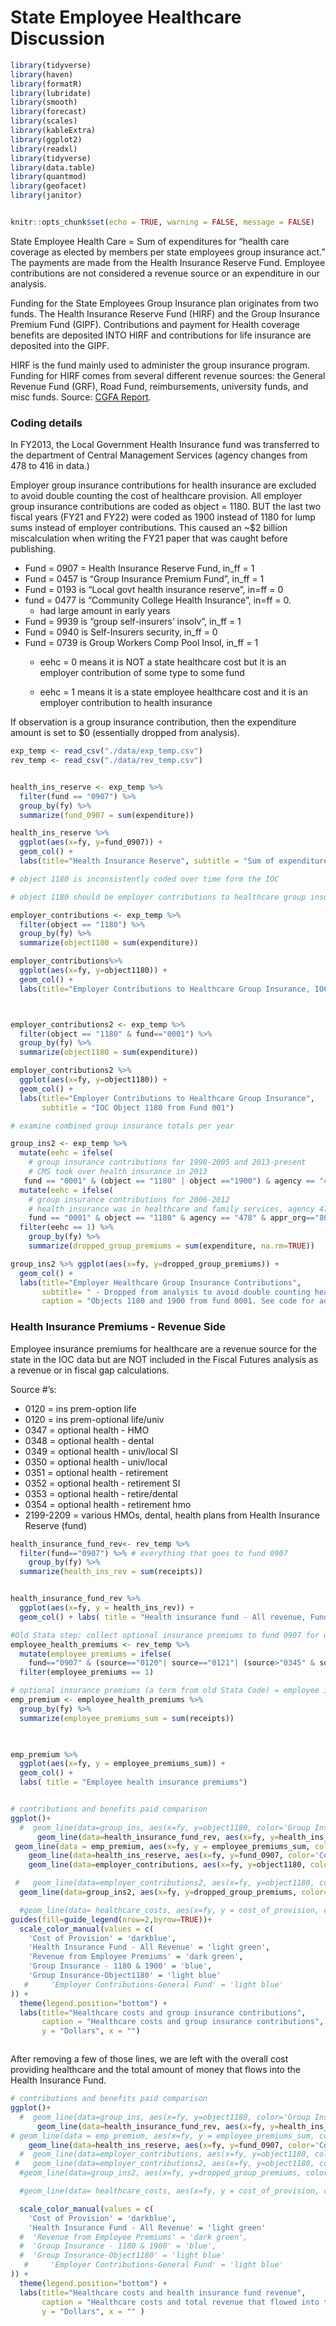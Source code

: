 # State Employee Healthcare Discussion

```r

library(tidyverse)
library(haven)
library(formatR)
library(lubridate)
library(smooth)
library(forecast)
library(scales)
library(kableExtra)
library(ggplot2)
library(readxl)
library(tidyverse)
library(data.table)
library(quantmod)
library(geofacet)
library(janitor)


knitr::opts_chunk$set(echo = TRUE, warning = FALSE, message = FALSE)

```

State Employee Health Care = Sum of expenditures for "health care coverage as elected by members per state employees group insurance act." The payments are made from the Health Insurance Reserve Fund. Employee contributions are not considered a revenue source or an expenditure in our analysis.

Funding for the State Employees Group Insurance plan originates from two funds. The Health Insurance Reserve Fund (HIRF) and the Group Insurance Premium Fund (GIPF). Contributions and payment for Health coverage benefits are deposited INTO HIRF and contributions for life insurance are deposited into the GIPF.

HIRF is the fund mainly used to administer the group insurance program. Funding for HIRF comes from several different revenue sources: the General Revenue Fund (GRF), Road Fund, reimbursements, university funds, and misc funds. Source: [CGFA Report](https://cgfa.ilga.gov/Upload/fy2011stateemployees'groupinsurance.pdf).

### **Coding details**

In FY2013, the Local Government Health Insurance fund was transferred to the department of Central Management Services (agency changes from 478 to 416 in data.)

Employer group insurance contributions for health insurance are excluded to avoid double counting the cost of healthcare provision. All employer group insurance contributions are coded as object = 1180. BUT the last two fiscal years (FY21 and FY22) were coded as 1900 instead of 1180 for lump sums instead of employer contributions. This caused an \~\$2 billion miscalculation when writing the FY21 paper that was caught before publishing.

-   Fund = 0907 = Health Insurance Reserve Fund, in_ff = 1
-   Fund = 0457 is "Group Insurance Premium Fund", in_ff = 1
-   Fund = 0193 is "Local govt health insurance reserve", in=ff = 0
-   fund = 0477 is "Community College Health Insurance", in=ff = 0.
    -   had large amount in early years
-   Fund = 9939 is "group self-insurers' insolv", in_ff = 1
-   Fund = 0940 is Self-Insurers security, in_ff = 0
-   Fund = 0739 is Group Workers Comp Pool Insol, in_ff = 1
    -   eehc = 0 means it is NOT a state healthcare cost but it is an employer contribution of some type to some fund

    -   eehc = 1 means it is a state employee healthcare cost and it is an employer contribution to health insurance

If observation is a group insurance contribution, then the expenditure amount is set to \$0 (essentially dropped from analysis).

```r
exp_temp <- read_csv("./data/exp_temp.csv")
rev_temp <- read_csv("./data/rev_temp.csv")


health_ins_reserve <- exp_temp %>% 
  filter(fund == "0907") %>%  
  group_by(fy) %>% 
  summarize(fund_0907 = sum(expenditure)) 

health_ins_reserve %>% 
  ggplot(aes(x=fy, y=fund_0907)) + 
  geom_col() + 
  labs(title="Health Insurance Reserve", subtitle = "Sum of expenditures from fund 907")

# object 1180 is inconsistently coded over time form the IOC 

# object 1180 should be employer contributions to healthcare group insurance

employer_contributions <- exp_temp %>% 
  filter(object == "1180") %>% 
  group_by(fy) %>% 
  summarize(object1180 = sum(expenditure)) 

employer_contributions%>% 
  ggplot(aes(x=fy, y=object1180)) + 
  geom_col() + 
  labs(title="Employer Contributions to Healthcare Group Insurance, IOC Object 1180")



employer_contributions2 <- exp_temp %>% 
  filter(object == "1180" & fund=="0001") %>% 
  group_by(fy) %>% 
  summarize(object1180 = sum(expenditure)) 

employer_contributions2 %>% 
  ggplot(aes(x=fy, y=object1180)) + 
  geom_col() + 
  labs(title="Employer Contributions to Healthcare Group Insurance", 
       subtitle = "IOC Object 1180 from Fund 001")

# examine combined group insurance totals per year

group_ins2 <- exp_temp %>% 
  mutate(eehc = ifelse(
    # group insurance contributions for 1998-2005 and 2013-present
    # CMS took over health insurance in 2013
   fund == "0001" & (object == "1180" | object =="1900") & agency == "416" & appr_org=="20", 1, 0) )%>% 
  mutate(eehc = ifelse(
    # group insurance contributions for 2006-2012
    # health insurance was in healthcare and family services, agency 478 for a few years
    fund == "0001" & object == "1180" & agency == "478" & appr_org=="80", 1, eehc) )%>%
  filter(eehc == 1) %>% 
    group_by(fy) %>% 
    summarize(dropped_group_premiums = sum(expenditure, na.rm=TRUE))

group_ins2 %>% ggplot(aes(x=fy, y=dropped_group_premiums)) + 
  geom_col() + 
  labs(title="Employer Healthcare Group Insurance Contributions", 
       subtitle= " - Dropped from analysis to avoid double counting healthcare expenditures", 
       caption = "Objects 1180 and 1900 from fund 0001. See code for additional coding details.")
```

### Health Insurance Premiums - Revenue Side

Employee insurance premiums for healthcare are a revenue source for the state in the IOC data but are NOT included in the Fiscal Futures analysis as a revenue or in fiscal gap calculations.

Source \#'s:

-   0120 = ins prem-option life
-   0120 = ins prem-optional life/univ
-   0347 = optional health - HMO
-   0348 = optional health - dental
-   0349 = optional health - univ/local SI
-   0350 = optional health - univ/local
-   0351 = optional health - retirement
-   0352 = optional health - retirement SI
-   0353 = optional health - retire/dental
-   0354 = optional health - retirement hmo
-   2199-2209 = various HMOs, dental, health plans from Health Insurance Reserve (fund)

```r

health_insurance_fund_rev<- rev_temp %>% 
  filter(fund=="0907") %>% # everything that goes to fund 0907
    group_by(fy) %>%
  summarize(health_ins_rev = sum(receipts)) 


health_insurance_fund_rev %>% 
  ggplot(aes(x=fy, y = health_ins_rev)) + 
  geom_col() + labs( title = "Health insurance fund - All revenue, Fund 0907")

#Old Stata step: collect optional insurance premiums to fund 0907 for use in eehc expenditure  
employee_health_premiums <- rev_temp %>% 
  mutate(employee_premiums = ifelse(
    fund=="0907" & (source=="0120"| source=="0121"| (source>"0345" & source<"0357")|(source>"2199" & source<"2209")), 1, 0)) %>%
  filter(employee_premiums == 1)

# optional insurance premiums (a term from old Stata Code) = employee insurance premiums
emp_premium <- employee_health_premiums %>%
  group_by(fy) %>%
  summarize(employee_premiums_sum = sum(receipts))

  

emp_premium %>% 
  ggplot(aes(x=fy, y = employee_premiums_sum)) + 
  geom_col() + 
  labs( title = "Employee health insurance premiums")



```

```r
# contributions and benefits paid comparison
ggplot()+
  #  geom_line(data=group_ins, aes(x=fy, y=object1180, color='Group Insurance1')) +
      geom_line(data=health_insurance_fund_rev, aes(x=fy, y=health_ins_rev, color='Health Insurance Fund - All Revenue')) +
 geom_line(data = emp_premium, aes(x=fy, y = employee_premiums_sum, color = 'Revenue from Employee Premiums')) +
    geom_line(data=health_ins_reserve, aes(x=fy, y=fund_0907, color='Cost of Provision')) +
    geom_line(data=employer_contributions, aes(x=fy, y=object1180, color='Group Insurance-Object1180')) +

 #   geom_line(data=employer_contributions2, aes(x=fy, y=object1180, color='Employer Contributions-General Fund')) +
  geom_line(data=group_ins2, aes(x=fy, y=dropped_group_premiums, color='Group Insurance - 1180 & 1900')) +

  #geom_line(data= healthcare_costs, aes(x=fy, y = cost_of_provision, color = 'Healthcare Costs'))+ 
guides(fill=guide_legend(nrow=2,byrow=TRUE))+
  scale_color_manual(values = c(
    'Cost of Provision' = 'darkblue',
    'Health Insurance Fund - All Revenue' = 'light green',
    'Revenue from Employee Premiums' = 'dark green',
    'Group Insurance - 1180 & 1900' = 'blue',
    'Group Insurance-Object1180' = 'light blue'
   #     'Employer Contributions-General Fund' = 'light blue'
)) +
  theme(legend.position="bottom") +
  labs(title="Healthcare costs and group insurance contributions", 
       caption = "Healthcare costs and group insurance contributions", 
       y = "Dollars", x = "")



```

After removing a few of those lines, we are left with the overall cost providing healthcare and the total amount of money that flows into the Health Insurance Fund.

```r

# contributions and benefits paid comparison
ggplot()+
  #  geom_line(data=group_ins, aes(x=fy, y=object1180, color='Group Insurance1')) +
      geom_line(data=health_insurance_fund_rev, aes(x=fy, y=health_ins_rev, color='Health Insurance Fund - All Revenue')) +
# geom_line(data = emp_premium, aes(x=fy, y = employee_premiums_sum, color = 'Revenue from Employee Premiums')) +
    geom_line(data=health_ins_reserve, aes(x=fy, y=fund_0907, color='Cost of Provision')) +
  #  geom_line(data=employer_contributions, aes(x=fy, y=object1180, color='Group Insurance-Object1180')) +
 #   geom_line(data=employer_contributions2, aes(x=fy, y=object1180, color='Employer Contributions-General Fund')) +
  #geom_line(data=group_ins2, aes(x=fy, y=dropped_group_premiums, color='Group Insurance - 1180 & 1900')) +

  #geom_line(data= healthcare_costs, aes(x=fy, y = cost_of_provision, color = 'Healthcare Costs'))+ 

  scale_color_manual(values = c(
    'Cost of Provision' = 'darkblue',
    'Health Insurance Fund - All Revenue' = 'light green'
  #  'Revenue from Employee Premiums' = 'dark green',
  #  'Group Insurance - 1180 & 1900' = 'blue',
  #  'Group Insurance-Object1180' = 'light blue'
   #     'Employer Contributions-General Fund' = 'light blue'
)) +
  theme(legend.position="bottom") +
  labs(title="Healthcare costs and health insurance fund revenue", 
       caption = "Healthcare costs and total revenue that flowed into the Health Insurance Fund", 
       y = "Dollars", x = "" )
```

